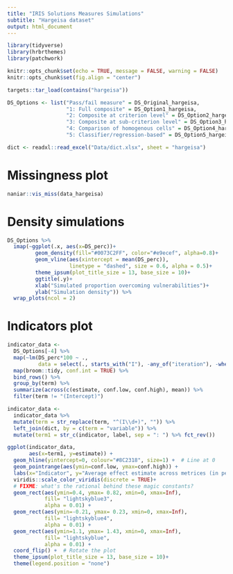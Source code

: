 ```yaml
---
title: "IRIS Solutions Measures Simulations"
subtitle: "Hargeisa dataset"
output: html_document
---
```


```r
library(tidyverse)
library(hrbrthemes)
library(patchwork)

knitr::opts_chunk$set(echo = TRUE, message = FALSE, warning = FALSE)
knitr::opts_chunk$set(fig.align = "center")
```

```r
targets::tar_load(contains("hargeisa"))

DS_Options <- list("Pass/fail measure" = DS_Original_hargeisa,
                   "1: Full composite" = DS_Option1_hargeisa,
                   "2: Composite at criterion level" = DS_Option2_hargeisa,
                   "3: Composite at sub-criterion level" = DS_Option3_hargeisa,
                   "4: Comparison of homogenous cells" = DS_Option4_hargeisa,
                   "5: Classifier/regression-based" = DS_Option5_hargeisa)

dict <- readxl::read_excel("Data/dict.xlsx", sheet = "hargeisa")
```

# Missingness plot

```r
naniar::vis_miss(data_hargeisa)
```

# Density simulations

```r
DS_Options %>% 
  imap(~ggplot(.x, aes(x=DS_perc))+
         geom_density(fill="#0073C2FF", color="#e9ecef", alpha=0.8)+
         geom_vline(aes(xintercept = mean(DS_perc)), 
                    linetype = "dashed", size = 0.6, alpha = 0.5)+
         theme_ipsum(plot_title_size = 13, base_size = 10)+
         ggtitle(.y)+
         xlab("Simulated proportion overcoming vulnerabilities")+
         ylab("Simulation density")) %>% 
  wrap_plots(ncol = 2)
```

# Indicators plot

```r
indicator_data <- 
  DS_Options[-4] %>% 
  map(~lm(DS_perc*100 ~ ., 
          data = select(., starts_with("I"), -any_of("iteration"), -where(~all(.==first(.))), DS_perc))) %>% 
  map(broom::tidy, conf.int = TRUE) %>% 
  bind_rows() %>% 
  group_by(term) %>% 
  summarize(across(c(estimate, conf.low, conf.high), mean)) %>% 
  filter(term != "(Intercept)")

indicator_data <- 
  indicator_data %>% 
  mutate(term = str_replace(term, "^(I\\d+)", "")) %>% 
  left_join(dict, by = c(term = "variable")) %>% 
  mutate(term1 = str_c(indicator, label, sep = ": ") %>% fct_rev())

ggplot(indicator_data, 
       aes(x=term1, y=estimate)) + 
  geom_hline(yintercept=0, colour="#8C2318", size=1) +  # Line at 0
  geom_pointrange(aes(ymin=conf.low, ymax=conf.high)) + 
  labs(x="Indicator", y="Average effect estimate across metrices (in percentages of IDP stock)") +  # Labels
  viridis::scale_color_viridis(discrete = TRUE)+
  # FIXME: what's the rational behind these magic constants?
  geom_rect(aes(ymin=0.4, ymax= 0.82, xmin=0, xmax=Inf),
            fill= "lightskyblue3",
            alpha = 0.01) +
  geom_rect(aes(ymin=-0.21, ymax= 0.23, xmin=0, xmax=Inf),
            fill= "lightskyblue4",
            alpha = 0.01) +
  geom_rect(aes(ymin=1.1, ymax= 1.43, xmin=0, xmax=Inf),
            fill= "lightskyblue",
            alpha = 0.01) + 
  coord_flip() +  # Rotate the plot
  theme_ipsum(plot_title_size = 13, base_size = 10)+
  theme(legend.position = "none")
```

